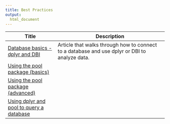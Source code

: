 ```yaml
---
title: Best Practices
output: 
  html_document
---
```


Title | Description
----------------------------- | ---------------------------------------------------------------
[Database basics - dplyr and DBI](dplyr-dbi-basics.html) | Article that walks through how to connect to a database and use dplyr or DBI to analyze data.
[Using the pool package (basics)](dplyr-dbi-basics.html) | 
[Using the pool package (advanced)](dplyr-dbi-basics.html) | 
[Using dplyr and pool to query a database](dplyr-dbi-basics.html) | 